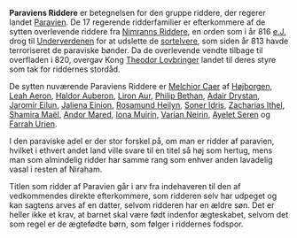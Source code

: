 {{title:Paraviens Riddere}}
{{author:TheDane}}
{{timestamp:2012-06-19T18:47:20Z}}
{{copyright:Paraviens Riddere}}
'''Paraviens Riddere''' er betegnelsen for den gruppe riddere, der regerer landet [[Paravien]]. De 17 regerende ridderfamilier er efterkommere af de sytten overlevende riddere fra [[Nimranns Riddere]], en orden som i år 816 [[e.J.]] drog til [[Underverdenen]] for at udslette de [[sortelver|sortelvere]], som siden år 813 havde terroriseret de paraviske bønder. Da de overlevende vendte tilbage til overfladen i 820, overgav Kong [[Theodor Lovbringer]] landet til deres styre som tak for riddernes stordåd.

De sytten nuværende Paraviens Riddere er [[Melchior Caer]] af [[Højborgen]], [[Leah Aeron]], [[Haldor Auberon]], [[Liron Aur]], [[Philip Bethan]], [[Adair Drystan]], [[Jaromír Eilun]], [[Jaliena Einion]], [[Rosamund Heilyn]], [[Soner Idris]], [[Zacharias Ithel]], [[Shamira Maël]], [[Andor Mared]], [[Iona Muirín]], [[Varian Neirin]], [[Ayelet Seren]] og [[Farrah Urien]].

I den paraviske adel er der stor forskel på, om man er ridder af paravien, hvilket i ethvert andet land ville svare til en titel så høj som hertug, mens man som almindelig ridder har samme rang som enhver anden lavadelig vasal i resten af Niraham.

Titlen som ridder af Paravien går i arv fra indehaveren til den af vedkommendes direkte efterkommere, som ridderen selv har udpeget og kan sagtens arves af en datter, selvom ridderen har en ældre søn. Det er heller ikke et krav, at barnet skal være født indenfor ægteskabet, selvom det som regel er de ægtefødte børn, som følger i riddernes fodspor.